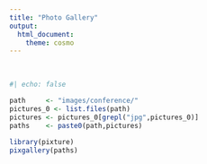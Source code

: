```yaml
---
title: "Photo Gallery"
output:
  html_document:
    theme: cosmo
---
```


<style type="text/css">
h1.title {
  font-size: 36px;
  color: DarkRed;
  text-align: center;
}
</style>
  
<br>
<!-- You can download all the pictures here: [pictures part 1](images/conference/photos_admtp_2024_part_1.zip) ans [pictures part 2](images/conference/photos_admtp_2024_part_2.zip) -->
<!-- <br> -->
  
```r
#| echo: false

path     <- "images/conference/"
pictures_0 <- list.files(path)
pictures <- pictures_0[grepl("jpg",pictures_0)]
paths    <- paste0(path,pictures)

library(pixture)
pixgallery(paths)
```

